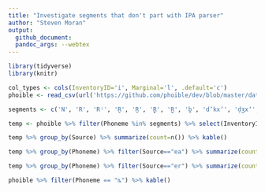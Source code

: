 ```yaml
---
title: "Investigate segments that don't part with IPA parser"
author: "Steven Moran"
output:
  github_document:
  pandoc_args: --webtex
---
```



```r
library(tidyverse)
library(knitr)
```

```r
col_types <- cols(InventoryID='i', Marginal='l', .default='c')
phoible <- read_csv(url('https://github.com/phoible/dev/blob/master/data/phoible.csv?raw=true'), col_types = col_types)
```

```r
segments <- c('N', 'R', 'Rʲ', 'R̪', 'R̪', 'R̪̥', 'R̪̰', 'b̪', 'dʼkxʼ', 'd̠ʒxʼ', 'd̠ʓ', 'd̠ʓʷ', 'd̪ʼkxʼ', 'fʃ', 'hv', 'j̪', 'kɡ', 'k‼', 'k‼x', 'k‼xʼ', 'k‼ʰ', 'k‼ʰʼ', 'k‼ʼ', 'ld', 'm̪', 'm̼', 'pt', 'pʼkxʼ', 'p̪', 'p̼', 'st', 's̻θ', 'tʼkxʼ', 't̠ʃx', 't̠ʆ', 't̠ʆʰ', 't̠ʆʷ', 't̠ʆʷʰ', 't̠ʆʷʼ', 't̪ʙ', 't̪ʼkxʼ', 'v̼', 'xk', 'xʀ̥', 'ŋɡmb', 'ŋ‼', 'ŋ‼ʱ', 'ȴ', 'ȴʷ', 'ȵ', 'ȵʷ', 'ȶ', 'ȶȵ', 'ȶʷ', 'ȶ͈', 'ȶ͉', 'ɡʼkxʼ', 'ɡ‼', 'ɡ‼x', 'ɡ‼xʼ', 'ɡ‼ʱ', 'ɣv', 'ʀʁ', 'ʃt', 'ʆ', 'ʆʷ', 'ʆʷʼ', 'ʆʼ', 'ʍw', 'ʓ', 'ʓʷ', 'ᴅ', 'ᴅ̪', 'ᴅ̪̰')

```

```r
temp <- phoible %>% filter(Phoneme %in% segments) %>% select(InventoryID, Glottocode, LanguageName, Source, Phoneme) %>% arrange(Phoneme)
```

```r
temp %>% group_by(Source) %>% summarize(count=n()) %>% kable()
```

```r
temp %>% group_by(Phoneme) %>% filter(Source=="ea") %>% summarize(count = n()) %>% arrange(desc(count)) %>% kable()
```

```r
temp %>% group_by(Phoneme) %>% filter(Source=="er") %>% summarize(count = n()) %>% arrange(desc(count)) %>% kable()
```

```r
phoible %>% filter(Phoneme == "ȵ") %>% kable()
```
